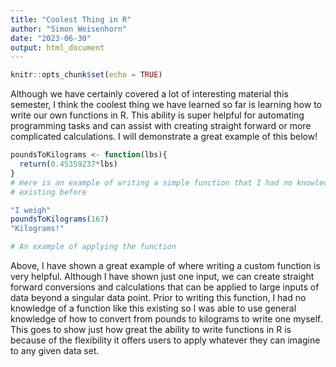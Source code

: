 ```yaml
---
title: "Coolest Thing in R"
author: "Simon Weisenhorn"
date: "2023-06-30"
output: html_document
---
```


```r
knitr::opts_chunk$set(echo = TRUE)
```

Although we have certainly covered a lot of interesting material this semester,
I think the coolest thing we have learned so far is learning how to write our 
own functions in R. This ability is super helpful for automating programming 
tasks and can assist with creating straight forward or more complicated 
calculations. I will demonstrate a great example of this below!

```r
poundsToKilograms <- function(lbs){
  return(0.45359237*lbs)
}
# Here is an example of writing a simple function that I had no knowledge of
# existing before
```

```r
"I weigh" 
poundsToKilograms(167) 
"Kilograms!"

# An example of applying the function
```

Above, I have shown a great example of where writing a custom function is very
helpful. Although I have shown just one input, we can create straight forward 
conversions and calculations that can be applied to large inputs of data beyond 
a singular data point. Prior to writing this function, I had no knowledge of 
a function like this existing so I was able to use general knowledge of how to 
convert from pounds to kilograms to write one myself. This goes to show just 
how great the ability to write functions in R is because of the flexibility it 
offers users to apply whatever they can imagine to any given data set. 
 